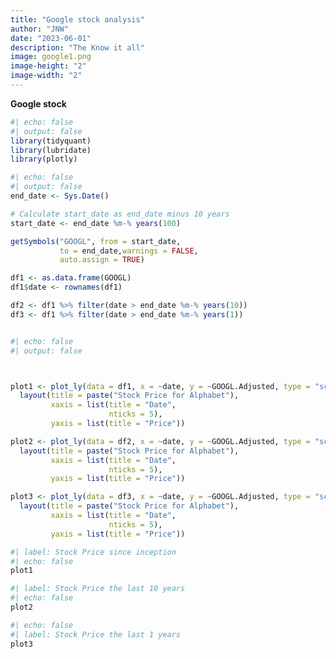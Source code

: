 ```yaml
---
title: "Google stock analysis"
author: "JNW"
date: "2023-06-01"
description: "The Know it all"
image: google1.png
image-height: "2"
image-width: "2"
---
```




**Google stock**



```r
#| echo: false
#| output: false
library(tidyquant)
library(lubridate)
library(plotly)
```

```r
#| echo: false
#| output: false
end_date <- Sys.Date()

# Calculate start_date as end_date minus 10 years
start_date <- end_date %m-% years(100)

getSymbols("GOOGL", from = start_date,
           to = end_date,warnings = FALSE,
           auto.assign = TRUE)

df1 <- as.data.frame(GOOGL)
df1$date <- rownames(df1)

df2 <- df1 %>% filter(date > end_date %m-% years(10))
df3 <- df1 %>% filter(date > end_date %m-% years(1))



```

```r
#| echo: false
#| output: false



plot1 <- plot_ly(data = df1, x = ~date, y = ~GOOGL.Adjusted, type = "scatter", mode = "lines", name = "Samsung stock") %>%
  layout(title = paste("Stock Price for Alphabet"),
         xaxis = list(title = "Date",
                      nticks = 5),
         yaxis = list(title = "Price")) 

plot2 <- plot_ly(data = df2, x = ~date, y = ~GOOGL.Adjusted, type = "scatter", mode = "lines", name = "Samsung stock") %>%
  layout(title = paste("Stock Price for Alphabet"),
         xaxis = list(title = "Date",
                      nticks = 5),
         yaxis = list(title = "Price")) 

plot3 <- plot_ly(data = df3, x = ~date, y = ~GOOGL.Adjusted, type = "scatter", mode = "lines", name = "Samsung stock") %>%
  layout(title = paste("Stock Price for Alphabet"),
         xaxis = list(title = "Date",
                      nticks = 5),
         yaxis = list(title = "Price")) 

```

::: {layout="[[1,1], [1]]"}
```r
#| label: Stock Price since inception
#| echo: false
plot1
```

```r
#| label: Stock Price the last 10 years
#| echo: false
plot2
```

```r
#| echo: false
#| label: Stock Price the last 1 years
plot3
```
:::
